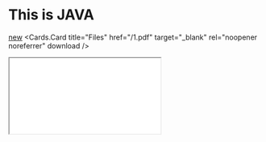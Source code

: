 

# This is JAVA

[new](/public/1.pdf)
<Cards>
  <Cards.Card
    title="Files"
    href="/1.pdf"
    target="_blank"
    rel="noopener noreferrer"
    download
  />
</Cards>


<Cards>
  <Cards.Card
    title="Files"
    href="/1.pdf"
    target="_blank"
  />
</Cards>

<iframe
src="/1.pdf" 
style={{ width: '100%', height: '80vh', border: 'none' }}
title="PDF Viewer"
/>

<Cards>
  <Cards.Card
    title="Files"
    href="/1.pdf"
    target="_blank"
  />
</Cards>
